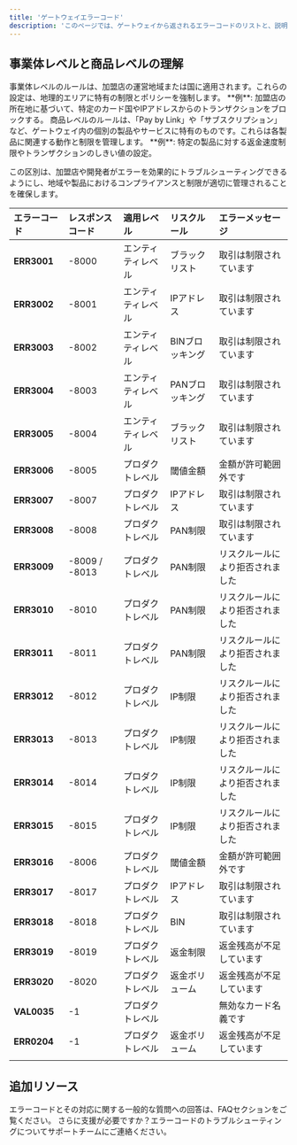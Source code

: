 ```yaml
---
title: 'ゲートウェイエラーコード'
description: 'このページでは、ゲートウェイから返されるエラーコードのリストと、説明および推奨されるアクションを提供します。エラーコードは、エンティティレベルおよび製品レベルで整理されており、エラーが適用される場所を特定するのに役立ちます。'
---
```


## **事業体レベルと商品レベルの理解**

<CardGroup>
  <Card title="事業体レベル" icon="map-location-dot">
    事業体レベルのルールは、加盟店の運営地域または国に適用されます。これらの設定は、地理的エリアに特有の制限とポリシーを強制します。
    **例**: 加盟店の所在地に基づいて、特定のカード国やIPアドレスからのトランザクションをブロックする。
  </Card>

  <Card title="商品レベル" icon="folder-gear">
    商品レベルのルールは、「Pay by Link」や「サブスクリプション」など、ゲートウェイ内の個別の製品やサービスに特有のものです。これらは各製品に関連する動作と制限を管理します。
    **例**: 特定の製品に対する返金速度制限やトランザクションのしきい値の設定。
  </Card>
</CardGroup>

この区別は、加盟店や開発者がエラーを効果的にトラブルシューティングできるようにし、地域や製品におけるコンプライアンスと制限が適切に管理されることを確保します。

| **エラーコード** | **レスポンスコード** | **適用レベル**   | **リスクルール**   | **エラーメッセージ**                     |
| :------------- | :------------------- | :-------------- | :---------------- | :---------------------------------------- |
| **ERR3001**    | -8000                | エンティティレベル | ブラックリスト       | 取引は制限されています                   |
| **ERR3002**    | -8001                | エンティティレベル | IPアドレス           | 取引は制限されています                   |
| **ERR3003**    | -8002                | エンティティレベル | BINブロッキング       | 取引は制限されています                   |
| **ERR3004**    | -8003                | エンティティレベル | PANブロッキング       | 取引は制限されています                   |
| **ERR3005**    | -8004                | エンティティレベル | ブラックリスト       | 取引は制限されています                   |
| **ERR3006**    | -8005                | プロダクトレベル   | 閾値金額              | 金額が許可範囲外です                     |
| **ERR3007**    | -8007                | プロダクトレベル   | IPアドレス           | 取引は制限されています                   |
| **ERR3008**    | -8008                | プロダクトレベル   | PAN制限              | 取引は制限されています                   |
| **ERR3009**    | -8009 / -8013        | プロダクトレベル   | PAN制限              | リスクルールにより拒否されました         |
| **ERR3010**    | -8010                | プロダクトレベル   | PAN制限              | リスクルールにより拒否されました         |
| **ERR3011**    | -8011                | プロダクトレベル   | PAN制限              | リスクルールにより拒否されました         |
| **ERR3012**    | -8012                | プロダクトレベル   | IP制限               | リスクルールにより拒否されました         |
| **ERR3013**    | -8013                | プロダクトレベル   | IP制限               | リスクルールにより拒否されました         |
| **ERR3014**    | -8014                | プロダクトレベル   | IP制限               | リスクルールにより拒否されました         |
| **ERR3015**    | -8015                | プロダクトレベル   | IP制限               | リスクルールにより拒否されました         |
| **ERR3016**    | -8006                | プロダクトレベル   | 閾値金額              | 金額が許可範囲外です                     |
| **ERR3017**    | -8017                | プロダクトレベル   | IPアドレス           | 取引は制限されています                   |
| **ERR3018**    | -8018                | プロダクトレベル   | BIN                  | 取引は制限されています                   |
| **ERR3019**    | -8019                | プロダクトレベル   | 返金制限              | 返金残高が不足しています                 |
| **ERR3020**    | -8020                | プロダクトレベル   | 返金ボリューム        | 返金残高が不足しています                 |
| **VAL0035**    | -1                   | プロダクトレベル   |                      | 無効なカード名義です                     |
| **ERR0204**    | -1                   | プロダクトレベル   | 返金ボリューム        | 返金残高が不足しています                 |
                                         |


## **追加リソース**

<CardGroup>
  <Card title="よくある質問" icon="comments-question" href="/support/faqs">
    エラーコードとその対応に関する一般的な質問への回答は、FAQセクションをご覧ください。
  </Card>

  <Card title="サポートに連絡" icon="life-ring" href="/support/contact">
    さらに支援が必要ですか？エラーコードのトラブルシューティングについてサポートチームにご連絡ください。
  </Card>
</CardGroup>